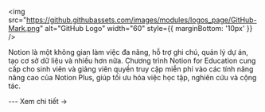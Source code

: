 
<img
    src="https://github.githubassets.com/images/modules/logos_page/GitHub-Mark.png"
    alt="GitHub Logo"
    width="60"
    style={{ marginBottom: '10px' }}
  />

<CardLayout title="Notion For Education">
  <p>
  Notion là một không gian làm việc đa năng, hỗ trợ ghi chú, quản lý dự án, tạo cơ sở dữ liệu và nhiều hơn nữa. Chương trình Notion for Education cung cấp cho sinh viên và giảng viên quyền truy cập miễn phí vào các tính năng nâng cao của Notion Plus, giúp tối ưu hóa việc học tập, nghiên cứu và cộng tác.
  </p>
  ---
  <Link to="/docs/List/notion">Xem chi tiết →</Link>
</CardLayout>
